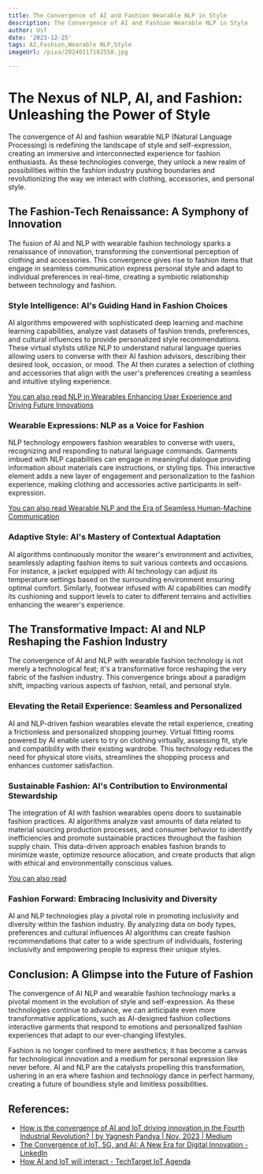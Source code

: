 ```yaml
---
title: The Convergence of AI and Fashion Wearable NLP in Style
description: The Convergence of AI and Fashion Wearable NLP in Style
author: Usf
date: '2023-12-25'
tags: AI,Fashion,Wearable NLP,Style
imageUrl: /pixa/20240117182558.jpg

---
```

# The Nexus of NLP, AI, and Fashion: Unleashing the Power of Style

The convergence of AI and fashion wearable NLP (Natural Language Processing) is redefining the landscape of style and self-expression, creating an  immersive  and interconnected experience for fashion enthusiasts. As these technologies converge, they unlock a new realm of  possibilities within the  fashion industry pushing boundaries and revolutionizing the way we interact with clothing, accessories, and  personal style.

## The Fashion-Tech Renaissance: A Symphony  of Innovation

The  fusion of AI and NLP with wearable fashion technology  sparks a  renaissance of innovation, transforming the  conventional  perception of clothing and accessories. This  convergence  gives  rise to fashion items  that engage  in seamless communication express personal style and adapt to individual preferences in real-time,  creating a symbiotic relationship between technology and fashion.

### Style Intelligence: AI's Guiding Hand  in Fashion Choices

AI algorithms empowered with sophisticated deep learning and machine learning capabilities, analyze vast datasets of fashion trends,  preferences, and cultural  influences to provide personalized style recommendations. These virtual stylists  utilize NLP to understand natural language queries allowing users to converse with their AI fashion advisors,  describing their desired look, occasion, or mood. The AI then curates a selection of clothing and accessories that align with the user's preferences  creating a seamless and intuitive styling  experience.

[You can also read NLP in Wearables Enhancing User Experience and Driving Future Innovations](NLP%20in%20Wearables%20Enhancing%20User%20Experience%20and%20Driving%20Future%20Innovations)


### Wearable Expressions: NLP as a Voice for Fashion

NLP technology  empowers fashion wearables to  converse with users, recognizing and responding to natural language commands. Garments  imbued with NLP capabilities can engage in meaningful dialogue providing information about materials care instructions, or styling tips. This interactive  element adds a new layer of engagement and personalization to the fashion experience, making clothing and accessories  active participants in self-expression.

[You can also read Wearable NLP and the Era of Seamless Human-Machine Communication](Wearable%20NLP%20and%20the%20Era%20of%20Seamless%20Human-Machine%20Communication)


### Adaptive Style: AI's Mastery of Contextual Adaptation

AI  algorithms continuously monitor the wearer's  environment and activities, seamlessly adapting  fashion  items  to suit various contexts and occasions. For instance,  a jacket  equipped with AI  technology  can adjust its temperature settings based on the surrounding environment ensuring optimal comfort. Similarly, footwear infused with AI capabilities can modify its cushioning and support levels  to cater to different terrains  and activities enhancing the wearer's experience.

##  The Transformative Impact: AI and NLP  Reshaping the  Fashion Industry

The convergence of AI and NLP with wearable fashion technology is not merely a technological feat; it's a transformative force reshaping the very fabric of the fashion industry. This convergence brings about a paradigm shift, impacting various aspects  of  fashion, retail, and personal style.

### Elevating the Retail Experience: Seamless and Personalized

AI and NLP-driven fashion wearables  elevate the  retail  experience, creating a frictionless and  personalized shopping journey. Virtual fitting rooms powered by AI enable users to try on  clothing virtually, assessing fit, style and compatibility with their existing wardrobe. This technology reduces the need for physical store visits, streamlines the shopping process and enhances customer satisfaction.

### Sustainable  Fashion: AI's Contribution  to Environmental Stewardship

The integration of AI with fashion wearables opens doors to sustainable fashion practices. AI algorithms analyze vast  amounts of data related to material sourcing production processes, and consumer behavior to  identify inefficiencies and promote sustainable practices throughout the fashion supply chain. This data-driven approach enables fashion brands to minimize waste, optimize resource allocation, and  create  products that align with ethical  and environmentally conscious values.

[You can also read ]()


### Fashion Forward: Embracing Inclusivity and Diversity

AI and NLP technologies play a  pivotal role in promoting inclusivity and diversity within the fashion industry. By analyzing data on body types, preferences and cultural  influences AI algorithms  can create fashion recommendations that cater to a  wide spectrum of individuals, fostering inclusivity and empowering people to  express their unique styles.

## Conclusion: A Glimpse into the Future of Fashion

The convergence of AI  NLP and wearable fashion technology marks a pivotal moment in  the evolution of style and self-expression. As these technologies continue to advance, we can anticipate even more transformative  applications, such as AI-designed fashion collections interactive garments that respond to emotions and personalized fashion experiences that adapt to our ever-changing lifestyles.

Fashion is no longer  confined to mere aesthetics; it has become a canvas for technological innovation and a medium  for personal  expression  like never before. AI and NLP are the  catalysts propelling this transformation, ushering in an era where fashion  and technology dance in perfect harmony, creating a future of boundless style and limitless  possibilities.

## References:
- [How is the convergence of AI and IoT driving innovation in the Fourth Industrial Revolution? | by Yagnesh Pandya | Nov, 2023 | Medium](https://medium.com/@yagnesh.pandya/how-is-the-convergence-of-ai-and-iot-driving-innovation-in-the-fourth-industrial-revolution-d4bde465c32d)
- [The Convergence of IoT, 5G, and AI: A New Era for Digital Innovation - LinkedIn](https://www.linkedin.com/pulse/convergence-iot-5g-ai-new-era-digital-innovation-alok-nayak-jjvac)
- [How AI and IoT will interact - TechTarget IoT Agenda](https://internetofthingsagenda.techtarget.com/blog/IoT-Agenda/How-AI-and-IoT-will-interact)
